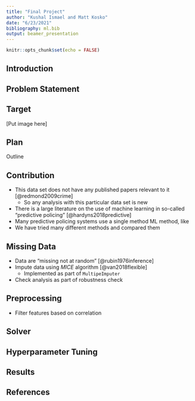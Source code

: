 ```yaml
---
title: "Final Project"
author: "Kushal Ismael and Matt Kosko"
date: "6/23/2021"
bibliography: ml.bib
output: beamer_presentation
---
```


```r
knitr::opts_chunk$set(echo = FALSE)
```

## Introduction

## Problem Statement

## Target
[Put image here]

## Plan
Outline


## Contribution
- This data set does not have any published papers relevant to it [@redmond2009crime]
  - So any analysis with this particular data set is new
- There is a large literature on the use of machine learning in so-called "predictive policing" [@hardyns2018predictive]
- Many predictive policing systems use a single method ML method, like 
- We have tried many different methods and compared them

## Missing Data
- Data are "missing not at random" [@rubin1976inference]
- Impute data using *MICE* algorithm [@van2018flexible]
  - Implemented as part of `MultipeImputer`
- Check analysis as part of robustness check

## Preprocessing
- Filter features based on correlation

## Solver

## Hyperparameter Tuning


## Results



## References